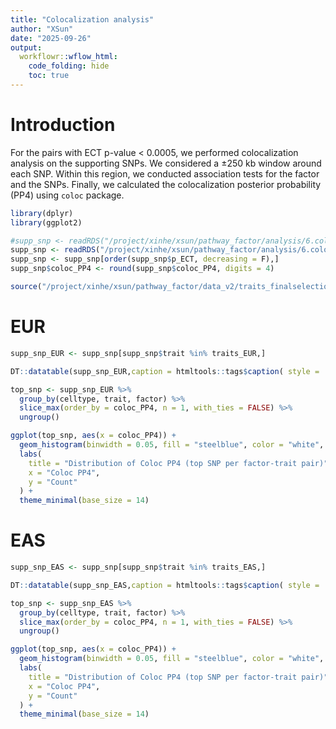 ```yaml
---
title: "Colocalization analysis"
author: "XSun"
date: "2025-09-26"
output:
  workflowr::wflow_html:
    code_folding: hide
    toc: true
---
```


# Introduction

For the pairs with ECT p-value < 0.0005, we performed colocalization analysis on the supporting SNPs. We considered a ±250 kb window around each SNP. Within this region, we conducted association tests for the factor and the SNPs. Finally, we calculated the colocalization posterior probability (PP4) using `coloc` package.


```r
library(dplyr)
library(ggplot2)

#supp_snp <- readRDS("/project/xinhe/xsun/pathway_factor/analysis/6.coloc/results/coloc_res_supp_snp.RDS")
supp_snp <- readRDS("/project/xinhe/xsun/pathway_factor/analysis/6.coloc_v2/results/coloc_res_supp_snp.RDS")
supp_snp <- supp_snp[order(supp_snp$p_ECT, decreasing = F),]
supp_snp$coloc_PP4 <- round(supp_snp$coloc_PP4, digits = 4)

source("/project/xinhe/xsun/pathway_factor/data_v2/traits_finalselection.R")
```

# EUR

```r

supp_snp_EUR <- supp_snp[supp_snp$trait %in% traits_EUR,]

DT::datatable(supp_snp_EUR,caption = htmltools::tags$caption( style = 'caption-side: left; text-align: left; color:black;  font-size:150% ;','Colocalization results for the supporting SNPs'),options = list(pageLength = 10) )

top_snp <- supp_snp_EUR %>%
  group_by(celltype, trait, factor) %>%
  slice_max(order_by = coloc_PP4, n = 1, with_ties = FALSE) %>%
  ungroup()

ggplot(top_snp, aes(x = coloc_PP4)) +
  geom_histogram(binwidth = 0.05, fill = "steelblue", color = "white", boundary = 0) +
  labs(
    title = "Distribution of Coloc PP4 (top SNP per factor-trait pair)",
    x = "Coloc PP4",
    y = "Count"
  ) +
  theme_minimal(base_size = 14)
```

# EAS

```r

supp_snp_EAS <- supp_snp[supp_snp$trait %in% traits_EAS,]

DT::datatable(supp_snp_EAS,caption = htmltools::tags$caption( style = 'caption-side: left; text-align: left; color:black;  font-size:150% ;','Colocalization results for the supporting SNPs'),options = list(pageLength = 10) )

top_snp <- supp_snp_EAS %>%
  group_by(celltype, trait, factor) %>%
  slice_max(order_by = coloc_PP4, n = 1, with_ties = FALSE) %>%
  ungroup()

ggplot(top_snp, aes(x = coloc_PP4)) +
  geom_histogram(binwidth = 0.05, fill = "steelblue", color = "white", boundary = 0) +
  labs(
    title = "Distribution of Coloc PP4 (top SNP per factor-trait pair)",
    x = "Coloc PP4",
    y = "Count"
  ) +
  theme_minimal(base_size = 14)
```


